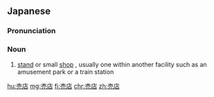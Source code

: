 ==Japanese==
{{ja-kanjitab|ばい|てん|yomi=o}}

===Pronunciation===
{{ja-pron|ばいてん|y=o}}

===Noun===
{{ja-noun|ばいてん}}

# [[stand]] or small [[shop]] {{gloss|establishment that sells goods}}, usually one within another facility such as an amusement park or a train station

[[hu:売店]]
[[mg:売店]]
[[fi:売店]]
[[chr:売店]]
[[zh:売店]]